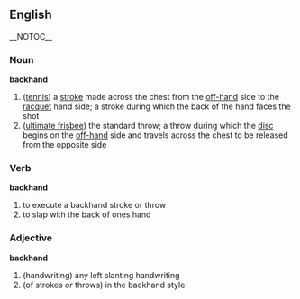 == English == __NOTOC__
=== Noun ===
'''backhand'''
# ([[tennis]]) a [[stroke]] made across the chest from the [[off-hand]] side to the [[racquet]] hand side; a stroke during which the back of the hand faces the shot
# ([[ultimate frisbee]]) the standard throw; a throw during which the [[disc]] begins on the [[off-hand]] side and travels across the chest to be released from the opposite side

=== Verb ===
'''backhand'''
# to execute a backhand stroke or throw
# to slap with the back of ones hand

=== Adjective ===
'''backhand'''
# (handwriting) any left slanting handwriting
# (of strokes ''or'' throws) in the backhand style